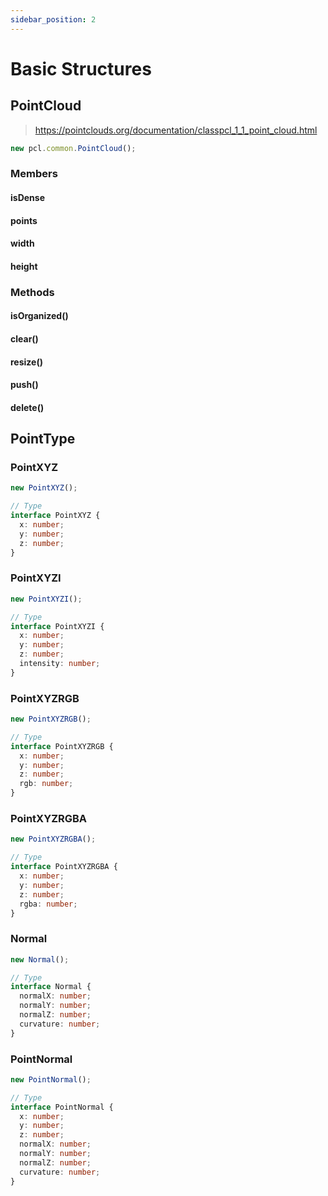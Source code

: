 ```yaml
---
sidebar_position: 2
---
```


# Basic Structures

## PointCloud

> https://pointclouds.org/documentation/classpcl_1_1_point_cloud.html

```ts
new pcl.common.PointCloud();
```

### Members

#### isDense

#### points

#### width

#### height

### Methods

#### isOrganized()

#### clear()

#### resize()

#### push()

#### delete()

## PointType

### PointXYZ

```ts
new PointXYZ();

// Type
interface PointXYZ {
  x: number;
  y: number;
  z: number;
}
```

### PointXYZI

```ts
new PointXYZI();

// Type
interface PointXYZI {
  x: number;
  y: number;
  z: number;
  intensity: number;
}
```

### PointXYZRGB

```ts
new PointXYZRGB();

// Type
interface PointXYZRGB {
  x: number;
  y: number;
  z: number;
  rgb: number;
}
```

### PointXYZRGBA

```ts
new PointXYZRGBA();

// Type
interface PointXYZRGBA {
  x: number;
  y: number;
  z: number;
  rgba: number;
}
```

### Normal

```ts
new Normal();

// Type
interface Normal {
  normalX: number;
  normalY: number;
  normalZ: number;
  curvature: number;
}
```

### PointNormal

```ts
new PointNormal();

// Type
interface PointNormal {
  x: number;
  y: number;
  z: number;
  normalX: number;
  normalY: number;
  normalZ: number;
  curvature: number;
}
```
